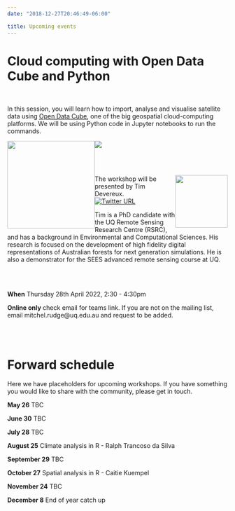 ```yaml
---
date: "2018-12-27T20:46:49-06:00"

title: Upcoming events
---
```




# Cloud computing with Open Data Cube and Python 

<br>


In this session, you will learn how to import, analyse and visualise satellite data using [Open Data Cube](https://www.opendatacube.org/),  one of the big geospatial cloud-computing platforms. We will be using Python code in Jupyter notebooks to run the commands.  


<div style= "float:left ;position: relativ";out.width= "75%", out.extra='style="float:left; padding:10px"'>
<img src="https://static.wixstatic.com/media/8959d6_98a1d74703d946ecab030b32f53db883~mv2.png/v1/fill/w_268,h_68,al_c,usm_0.66_1.00_0.01,enc_auto/f9d4ea_7a2d1d0c69ad4da0a2f48b69bc481612_.png" width="200"/> 
</div>

![](/./Upcoming events_files/python-logo.png)


<br>
<br>

<div style= "float:right ;position: relativ";out.width= "75%", out.extra='style="float:right; padding:10px"'>
<img src="/./Upcoming events_files/Timd.PNG" width = "120"  position = "right"/> 
</div>


The workshop will be presented by Tim Devereux.  
[![Twitter URL](https://img.shields.io/twitter/url/https/twitter.com/bukotsunikki.svg?style=social&label=Follow%20%40devereux_tim)](https://twitter.com/devereux_tim)


Tim is a PhD candidate with the UQ Remote Sensing Research Centre (RSRC), and has a background in Environmental and Computational Sciences. His research is focused on the development of high fidelity digital representations of Australian forests for next generation simulations. He is also a demonstrator for the SEES advanced remote sensing course at UQ.

<br>
<br>


**When** Thursday 28th April 2022, 2:30 - 4:30pm


**Online only** check email for teams link. 
If you are not on the mailing list, email mitchel.rudge@uq.edu.au and request to be added. 


<br>
<br>

# Forward schedule 

Here we have placeholders for upcoming workshops. If you have something you would like to share with the community, 
please get in touch. 


**May 26**
TBC

**June 30**
TBC

**July 28**
TBC

**August 25**
Climate analysis in R - Ralph Trancoso da Silva 

**September 29**
TBC

**October 27**
Spatial analysis in R - Caitie Kuempel

**November 24**
TBC

**December 8**
End of year catch up


























